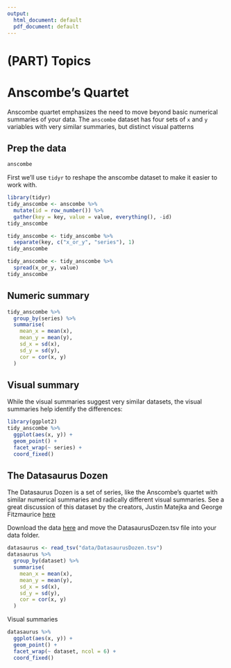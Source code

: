 ```yaml
---
output:
  html_document: default
  pdf_document: default
---
```


# (PART) Topics {-} 

# Anscombe's Quartet {#anscombe}

Anscombe quartet emphasizes the need to move beyond basic numerical summaries of your data.
The `anscombe` dataset has four sets of `x` and `y` variables with very similar summaries, 
but distinct visual patterns

## Prep the data

```r
anscombe
```

First we'll use `tidyr` to reshape the anscombe dataset to make it easier to work with.

```r
library(tidyr)
tidy_anscombe <- anscombe %>%
  mutate(id = row_number()) %>%
  gather(key = key, value = value, everything(), -id)
tidy_anscombe
```

```r
tidy_anscombe <- tidy_anscombe %>%
  separate(key, c("x_or_y", "series"), 1)
tidy_anscombe
```

```r
tidy_anscombe <- tidy_anscombe %>%
  spread(x_or_y, value)
tidy_anscombe
```


## Numeric summary

```r
tidy_anscombe %>%
  group_by(series) %>%
  summarise(
    mean_x = mean(x),
    mean_y = mean(y),
    sd_x = sd(x),
    sd_y = sd(y),
    cor = cor(x, y)
  )
```



## Visual summary

While the visual summaries suggest very similar datasets, the visual summaries help identify the differences:

```r
library(ggplot2)
tidy_anscombe %>%
  ggplot(aes(x, y)) +
  geom_point() +
  facet_wrap(~ series) +
  coord_fixed()
```


## The Datasaurus Dozen

The Datasaurus Dozen is a set of series, like the Anscombe's quartet with similar numerical summaries and
radically different visual summaries. See a great discussion of this dataset by the creators, Justin Matejka and
George Fitzmaurice [here](https://www.autodeskresearch.com/publications/samestats)

Download the data [here](https://www.autodeskresearch.com/sites/default/files/The%20Datasaurus%20Dozen.zip) and 
move the DatasaurusDozen.tsv file into your data folder.

```r
datasaurus <- read_tsv("data/DatasaurusDozen.tsv")
datasaurus %>%
  group_by(dataset) %>%
  summarise(
    mean_x = mean(x),
    mean_y = mean(y),
    sd_x = sd(x),
    sd_y = sd(y),
    cor = cor(x, y)
  )
```

Visual summaries
```r
datasaurus %>%
  ggplot(aes(x, y)) +
  geom_point() +
  facet_wrap(~ dataset, ncol = 6) +
  coord_fixed()
```

